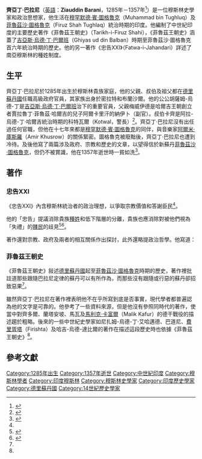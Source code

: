 {{Infobox Biography
| subject_name   = 齊亞丁·巴拉尼 
| image_name     = 
| image_size     = 
| image_caption  = 
| date_of_birth  = 1285年
| place_of_birth = [[德里蘇丹國|德里蘇丹國]]
| date_of_death  = 1357年
| place_of_death = [[德里蘇丹國|德里蘇丹國]]
| occupation     = 穆斯林史學家和政治思想家
}}

'''齊亞丁·巴拉尼'''（[[英語|英語]]：'''Ziauddin Barani'''，1285年－1357年<ref>{{cite book | language = en | author = Mark Bevir | title = ''Encyclopedia of Political Theory'' | date = 2010年 | publisher = SAGE | isbn = 1412958652 | pages = 第694頁 }}</ref>）是一位穆斯林史學家和政治思想家，他生活在[[穆罕默德·賓·圖格魯克|穆罕默德·賓·圖格魯克]]（Muhammad bin Tughluq）及[[菲魯茲沙·圖格魯克|菲魯茲沙·圖格魯克]]（Firuz Shah Tughlaq）統治時期的印度。他編制了中世紀印度的主要歷史著作《菲魯茲王朝史》（Tarikh-i-Firuz Shahi），《菲魯茲王朝史》涵蓋了[[吉亞斯·烏德·丁·巴爾班|吉亞斯·烏德·丁·巴爾班]]（Ghiyas ud din Balban）時期至菲魯茲沙·圖格魯克首六年統治時期的歷史。他的另一著作《忠告XXI》（Fatwa-i-Jahandari）詳述了南亞穆斯林的種姓制度。

== 生平 ==

齊亞丁·巴拉尼於1285年出生於穆斯林貴族家庭，他的父親、叔伯及祖父都在[[德里蘇丹國|德里蘇丹國]]任職高級政府官員，其家族出身於密拉特和布蘭沙爾。他的公公胡薩姆-烏德-丁是[[吉亞斯·烏德·丁·巴爾班|吉亞斯·烏德·丁·巴爾班]]治下的重要官員，父親梅威伊德是哈爾吉王朝創立者賈拉魯丁·菲魯茲·哈爾吉的兒子阿爾卡里汗的納伊卜（副官）。叔伯卡齊是阿拉-烏德-丁·哈爾吉統治時期的科特瓦爾（Kotwal，警長）<ref name=Mahajan>{{cite book | language = en | author = V.D. Mahajan | title = ''History of Medieval India'' | date = 1991年 | publisher = S. Chand | isbn = 8121903645  | pages = 第174-176頁 }}</ref>。齊亞丁·巴拉尼沒有出任過任何官職，但他在十七年來都是[[穆罕默德·賓·圖格魯克|穆罕默德·賓·圖格魯克]]的同伴，與音樂家[[阿爾米·庫斯羅|阿爾米·庫斯羅]]（Amir Khusrow）的關係緊密。圖格魯克被廢黜後，齊亞丁·巴拉尼也遭到冷待。及後他寫了兩篇涉及政府、宗教和歷史的文章，以望得信於新蘇丹[[菲魯茲沙·圖格魯克|菲魯茲沙·圖格魯克]]，但仍不被賞識，他在1357年逝世時一貧如洗<ref name=Basham>{{cite book | language = en | author = Arthur Llewellyn Basham | title = ''Sources of Indian Tradition'' | date = 1958年 | series = 第1卷 | publisher = Columbia University Press | isbn = 0231086008 | pages = 第458頁 }}</ref>。

== 著作 ==

=== 忠告XXI ===

《忠告XXI》內含穆斯林統治者的政治理想，以爭取宗教價值和答謝臣民<ref name=Mahajan/>。

他的「忠告」提議消除貴族[[種姓|種姓]]和低下階層的分離，貴族也應消除對被他們視為「失禮」的[[賤民|賤民]]的歧見<ref>{{cite web | language = en | publisher = anti-caste.org | title = ''Social Stratification Among Muslims in India'' | url = http://www.anti-caste.org/social-stratification-among-muslims-in-india.html | author = Zarina Bhatty | accessdate = 2010-12-28 | deadurl = yes | archiveurl = https://web.archive.org/web/20110718181635/http://www.anti-caste.org/social-stratification-among-muslims-in-india.html | archivedate = 2011-07-18 }}</ref><ref>{{cite web | language = en | publisher = .columbia.edu | title = ''Pakistan and the Malaise'' | url = http://www.columbia.edu/itc/mealac/pritchett/00ambedkar/ambedkar_partition/410.html | accessdate = 2010-12-28 | archive-date = 2009-09-12 | archive-url = https://web.archive.org/web/20090912185829/http://www.columbia.edu/itc/mealac/pritchett/00ambedkar/ambedkar_partition/410.html | dead-url = no }}</ref>。

著作還對宗教、政府及兩者的相互關係作出探討，此外還略提政治哲學。他寫道：

{{Cquote|宗教和世俗政府是成雙成對的，因此宗教領袖和政府首腦是孿生兒。<ref name=Basham/>}}

=== 菲魯茲王朝史 ===

《菲魯茲王朝史》敍述[[德里蘇丹國|德里蘇丹國]]起至[[菲魯茲沙·圖格魯克|菲魯茲沙·圖格魯克]]時期的歷史，著作裡批註道那些跟隨巴拉尼定律的蘇丹可以有所作為，而那些沒有跟隨或行惡的蘇丹卻招致惡果<ref name=Basham/>。

雖然齊亞丁·巴拉尼在著作裡表明他不在乎所寫到底是否事實，現代學者都普遍認為他的文字是可靠的。他參考了一些資料來源，但是他沒有參照同時代的著作，使當中對齊多爾、蘭塔安坡、馬瓦及[[馬利克·卡富爾|馬利克·卡富爾]]（Malik Kafur）的德干戰役的描述趨於粗略。後來的一些中世紀史學家如尼扎姆-烏德-丁·艾哈邁德、巴道尼、[[費里胥塔|費里胥塔]]（Firishta）及哈吉-烏德-達比爾的著作在描述這段歷史時也依據《菲魯茲王朝史》<ref name=Mahajan/>。

== 參考文獻 ==
<div class="references-small">
<references></references>
</div>

{{Authority control}}
{{DEFAULTSORT: Barani, Ziauddin}}
[[Category:1285年出生|Category:1285年出生]]
[[Category:1357年逝世|Category:1357年逝世]]
[[Category:中世紀印度|Category:中世紀印度]]
[[Category:穆斯林學者|Category:穆斯林學者]]
[[Category:印度穆斯林|Category:印度穆斯林]]
[[Category:穆斯林史學家|Category:穆斯林史學家]]
[[Category:印度歷史學家|Category:印度歷史學家]]
[[Category:德里蘇丹國|Category:德里蘇丹國]]
[[Category:14世紀歷史學家|Category:14世紀歷史學家]]